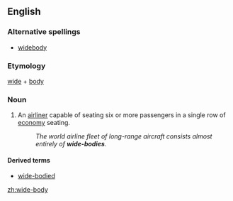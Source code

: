 ==English==
===Alternative spellings===
*[[widebody]]

===Etymology===
[[wide]] + [[body]]

===Noun===
{{en-noun|wide-bodies}}

# {{aeronautics}} An [[airliner]] capable of seating six or more passengers in a single row of [[economy]] seating.
#: ''The world airline fleet of long-range aircraft consists almost entirely of '''wide-bodies'''.''

====Derived terms====
*[[wide-bodied]]

[[zh:wide-body]]